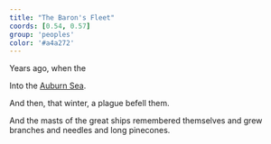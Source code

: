 ```yaml
---
title: "The Baron's Fleet"
coords: [0.54, 0.57]
group: 'peoples'
color: '#a4a272'
---
```


Years ago, when the 

Into the [Auburn Sea]().

And then, that winter, a plague befell them.

And the masts of the great ships remembered themselves and grew branches and needles and long pinecones.
